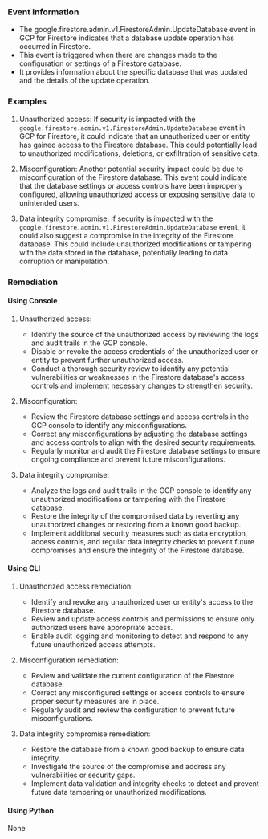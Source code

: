 
### Event Information

- The google.firestore.admin.v1.FirestoreAdmin.UpdateDatabase event in GCP for Firestore indicates that a database update operation has occurred in Firestore.
- This event is triggered when there are changes made to the configuration or settings of a Firestore database.
- It provides information about the specific database that was updated and the details of the update operation.


### Examples

1. Unauthorized access: If security is impacted with the `google.firestore.admin.v1.FirestoreAdmin.UpdateDatabase` event in GCP for Firestore, it could indicate that an unauthorized user or entity has gained access to the Firestore database. This could potentially lead to unauthorized modifications, deletions, or exfiltration of sensitive data.

2. Misconfiguration: Another potential security impact could be due to misconfiguration of the Firestore database. This event could indicate that the database settings or access controls have been improperly configured, allowing unauthorized access or exposing sensitive data to unintended users.

3. Data integrity compromise: If security is impacted with the `google.firestore.admin.v1.FirestoreAdmin.UpdateDatabase` event, it could also suggest a compromise in the integrity of the Firestore database. This could include unauthorized modifications or tampering with the data stored in the database, potentially leading to data corruption or manipulation.

### Remediation

#### Using Console

1. Unauthorized access:
   - Identify the source of the unauthorized access by reviewing the logs and audit trails in the GCP console.
   - Disable or revoke the access credentials of the unauthorized user or entity to prevent further unauthorized access.
   - Conduct a thorough security review to identify any potential vulnerabilities or weaknesses in the Firestore database's access controls and implement necessary changes to strengthen security.

2. Misconfiguration:
   - Review the Firestore database settings and access controls in the GCP console to identify any misconfigurations.
   - Correct any misconfigurations by adjusting the database settings and access controls to align with the desired security requirements.
   - Regularly monitor and audit the Firestore database settings to ensure ongoing compliance and prevent future misconfigurations.

3. Data integrity compromise:
   - Analyze the logs and audit trails in the GCP console to identify any unauthorized modifications or tampering with the Firestore database.
   - Restore the integrity of the compromised data by reverting any unauthorized changes or restoring from a known good backup.
   - Implement additional security measures such as data encryption, access controls, and regular data integrity checks to prevent future compromises and ensure the integrity of the Firestore database.

#### Using CLI

1. Unauthorized access remediation:
   - Identify and revoke any unauthorized user or entity's access to the Firestore database.
   - Review and update access controls and permissions to ensure only authorized users have appropriate access.
   - Enable audit logging and monitoring to detect and respond to any future unauthorized access attempts.

2. Misconfiguration remediation:
   - Review and validate the current configuration of the Firestore database.
   - Correct any misconfigured settings or access controls to ensure proper security measures are in place.
   - Regularly audit and review the configuration to prevent future misconfigurations.

3. Data integrity compromise remediation:
   - Restore the database from a known good backup to ensure data integrity.
   - Investigate the source of the compromise and address any vulnerabilities or security gaps.
   - Implement data validation and integrity checks to detect and prevent future data tampering or unauthorized modifications.

#### Using Python

None

